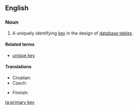 ==English==
{{wikipedia}}
===Noun===
{{en-noun|sg=[[primary]] [[key]]}}

# {{databases}} A uniquely identifying [[key]] in the design of [[database table]]s.

====Related terms====
* [[unique key]]

====Translations====
{{trans-top|key in database table}}
* Croatian: {{t-|hr|primarni ključ|m}}
* Czech: {{t-|cs|primární klíč|m}}
{{trans-mid}}
* Finnish: {{t-|fi|pääavain}}
{{trans-bottom}}

[[ta:primary key]]